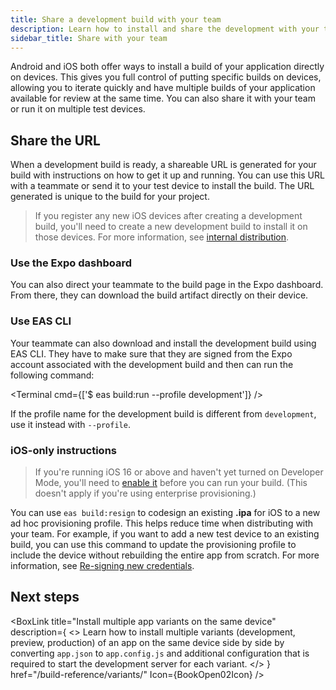 ```yaml
---
title: Share a development build with your team
description: Learn how to install and share the development with your team or run it on multiple devices.
sidebar_title: Share with your team
---
```



Android and iOS both offer ways to install a build of your application directly on devices. This gives you full control of putting specific builds on devices, allowing you to iterate quickly and have multiple builds of your application available for review at the same time. You can also share it with your team or run it on multiple test devices.

## Share the URL

When a development build is ready, a shareable URL is generated for your build with instructions on how to get it up and running. You can use this URL with a teammate or send it to your test device to install the build. The URL generated is unique to the build for your project.

<ContentSpotlight
  alt="An example of shareable development build URL after the Android internal distribution build is ready."
  src="/static/images/share-dev-build/shareable-url.png"
/>

> If you register any new iOS devices after creating a development build, you'll need to create a new development build to install it on those devices. For more information, see [internal distribution](/build/internal-distribution/).

### Use the Expo dashboard

You can also direct your teammate to the build page in the Expo dashboard. From there, they can download the build artifact directly on their device.

<ContentSpotlight
  alt="An example of shareable development build URL from Expo dashboard."
  src="/static/images/share-dev-build/expo-dashboard.png"
/>

### Use EAS CLI

Your teammate can also download and install the development build using EAS CLI. They have to make sure that they are signed from the Expo account associated with the development build and then can run the following command:

<Terminal cmd={['$ eas build:run --profile development']} />

If the profile name for the development build is different from `development`, use it instead with `--profile`.

### iOS-only instructions

> If you're running iOS 16 or above and haven't yet turned on Developer Mode, you'll need to [enable it](/guides/ios-developer-mode) before you can run your build. (This doesn't apply if you're using enterprise provisioning.)

You can use `eas build:resign` to codesign an existing **.ipa** for iOS to a new ad hoc provisioning profile. This helps reduce time when distributing with your team. For example, if you want to add a new test device to an existing build, you can use this command to update the provisioning profile to include the device without rebuilding the entire app from scratch. For more information, see [Re-signing new credentials](/app-signing/app-credentials/#re-signing-new-credentials).

## Next steps

<BoxLink
  title="Install multiple app variants on the same device"
  description={
    <>
      Learn how to install multiple variants (development, preview, production) of an app on the
      same device side by side by converting <CODE>app.json</CODE> to <CODE>app.config.js</CODE> and
      additional configuration that is required to start the development server for each variant.
    </>
  }
  href="/build-reference/variants/"
  Icon={BookOpen02Icon}
/>

<BoxLink
  title="Sharing pre-release versions of your app"
  description="Learn more about sharing pre-release versions of your app."
  href="/guides/sharing-preview-releases"
  Icon={BookOpen02Icon}
/>
